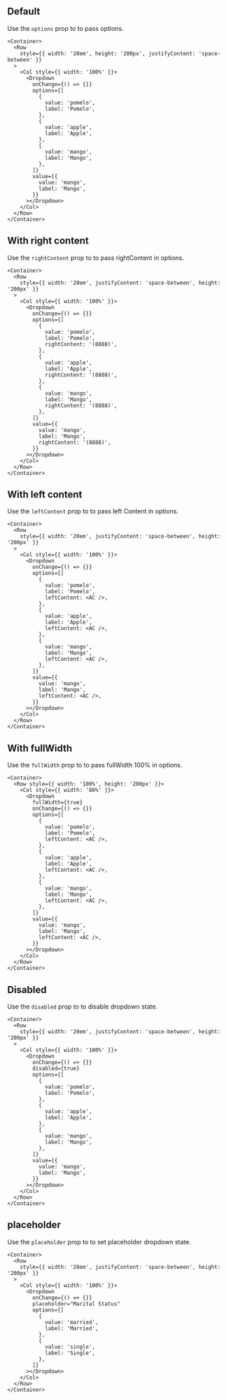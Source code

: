 
## Default

Use the `options` prop to to pass options.

```tsx live
<Container>
  <Row
    style={{ width: '20em', height: '200px', justifyContent: 'space-between' }}
  >
    <Col style={{ width: '100%' }}>
      <Dropdown
        onChange={() => {}}
        options={[
          {
            value: 'pomelo',
            label: 'Pomelo',
          },
          {
            value: 'apple',
            label: 'Apple',
          },
          {
            value: 'mango',
            label: 'Mango',
          },
        ]}
        value={{
          value: 'mango',
          label: 'Mango',
        }}
      ></Dropdown>
    </Col>
  </Row>
</Container>
```

## With right content

Use the `rightContent` prop to to pass rightContent in options.

```tsx live
<Container>
  <Row
    style={{ width: '20em', justifyContent: 'space-between', height: '200px' }}
  >
    <Col style={{ width: '100%' }}>
      <Dropdown
        onChange={() => {}}
        options={[
          {
            value: 'pomelo',
            label: 'Pomelo',
            rightContent: '(8888)',
          },
          {
            value: 'apple',
            label: 'Apple',
            rightContent: '(8888)',
          },
          {
            value: 'mango',
            label: 'Mango',
            rightContent: '(8888)',
          },
        ]}
        value={{
          value: 'mango',
          label: 'Mango',
          rightContent: '(8888)',
        }}
      ></Dropdown>
    </Col>
  </Row>
</Container>
```

## With left content

Use the `leftContent` prop to to pass left Content in options.

```tsx live
<Container>
  <Row
    style={{ width: '20em', justifyContent: 'space-between', height: '200px' }}
  >
    <Col style={{ width: '100%' }}>
      <Dropdown
        onChange={() => {}}
        options={[
          {
            value: 'pomelo',
            label: 'Pomelo',
            leftContent: <AC />,
          },
          {
            value: 'apple',
            label: 'Apple',
            leftContent: <AC />,
          },
          {
            value: 'mango',
            label: 'Mango',
            leftContent: <AC />,
          },
        ]}
        value={{
          value: 'mango',
          label: 'Mango',
          leftContent: <AC />,
        }}
      ></Dropdown>
    </Col>
  </Row>
</Container>
```

## With fullWidth

Use the `fullWidth` prop to to pass fullWidth 100% in options.

```tsx live
<Container>
  <Row style={{ width: '100%', height: '200px' }}>
    <Col style={{ width: '80%' }}>
      <Dropdown
        fullWidth={true}
        onChange={() => {}}
        options={[
          {
            value: 'pomelo',
            label: 'Pomelo',
            leftContent: <AC />,
          },
          {
            value: 'apple',
            label: 'Apple',
            leftContent: <AC />,
          },
          {
            value: 'mango',
            label: 'Mango',
            leftContent: <AC />,
          },
        ]}
        value={{
          value: 'mango',
          label: 'Mango',
          leftContent: <AC />,
        }}
      ></Dropdown>
    </Col>
  </Row>
</Container>
```

## Disabled

Use the `disabled` prop to to disable dropdown state.

```tsx live
<Container>
  <Row
    style={{ width: '20em', justifyContent: 'space-between', height: '200px' }}
  >
    <Col style={{ width: '100%' }}>
      <Dropdown
        onChange={() => {}}
        disabled={true}
        options={[
          {
            value: 'pomelo',
            label: 'Pomelo',
          },
          {
            value: 'apple',
            label: 'Apple',
          },
          {
            value: 'mango',
            label: 'Mango',
          },
        ]}
        value={{
          value: 'mango',
          label: 'Mango',
        }}
      ></Dropdown>
    </Col>
  </Row>
</Container>
```

## placeholder

Use the `placeholder` prop to to set placeholder dropdown state.

```tsx live
<Container>
  <Row
    style={{ width: '20em', justifyContent: 'space-between', height: '200px' }}
  >
    <Col style={{ width: '100%' }}>
      <Dropdown
        onChange={() => {}}
        placeholder="Marital Status"
        options={[
          {
            value: 'married',
            label: 'Married',
          },
          {
            value: 'single',
            label: 'Single',
          },
        ]}
      ></Dropdown>
    </Col>
  </Row>
</Container>
```
